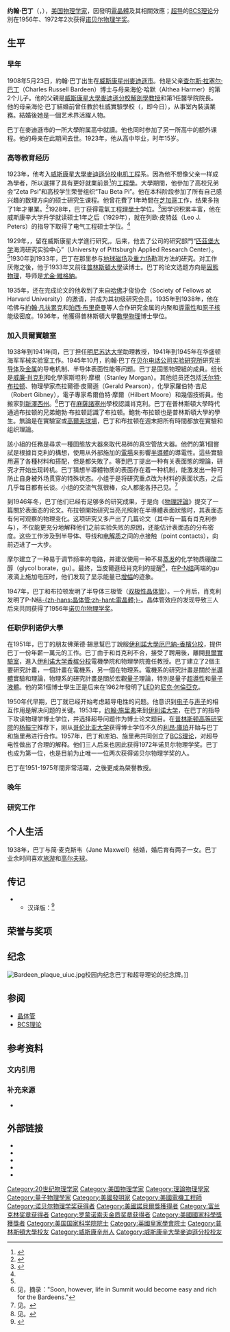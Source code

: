 {{Refimprove|time=2015-5-22}}
{{Infobox Scientist
|name =  约翰·巴丁{{Nobel icon|1956年和1972年諾貝爾物理學獎|諾貝爾物理學獎}}<br/>John Bardeen
|image = Bardeen.jpg
|imagesize = 162×227 Pixel
|caption = John Bardeen (1908-1991)
|birth_date = {{Birth date|1908|05|23|df=yes}}
|birth_place = {{USA}}[[威斯康星州|威斯康星州]][[麥迪遜|麥迪遜]]
|death_date = {{death date and age|df=yes|1991|01|30|1908|05|23}}
|death_place = {{USA}}[[斯波坎|斯波坎]]
|nationality = {{USA}}
|field = [[物理學|物理學]]、[[电子学|电子学]]
|work_institution = [[威斯康辛大學|威斯康辛大學]]电机工程研究助理<br />海湾实验研究所助理<br />[[普林斯顿大学|普林斯顿大学]]助理<br />[[哈佛大学|哈佛大学]]研究员<br />[[明尼苏达大学|明尼苏达大学]]助理教授<br />华盛顿海军军械实验室研究員<br />[[贝尔實驗室|贝尔實驗室]]研究員<br />[[伊利诺大学香槟分校|伊利诺大学香槟分校]]教授
|alma_mater = 麥迪遜中央高中<br>[[威斯康星大学麦迪逊分校|威斯康星大学麦迪逊分校]]<br />[[普林斯顿大学|普林斯顿大学]] 
|doctoral_advisor = [[尤金·維格納|尤金·維格納]]{{Nobel icon|1963年諾貝爾物理學獎|诺贝尔物理学奖得主列表}}
|doctoral_students =
|known_for = 發明[[半導體三極管|半導體三極管]]<br>創立[[BCS理論|BCS理論]]
|prizes = [[File:Nobel_prize_medal.svg|20px]]二次[[诺贝尔物理学奖|诺贝尔物理学奖]]<br />（1956年、1972年）
|spouse = 简·麦克斯韦
}}

'''约翰·巴丁'''（{{lang-en|John Bardeen}}，{{bd|1908年|5月23日|1991年|1月30日|catIdx=B}}），[[美国|美国]][[物理学家|物理学家]]，因發明[[電晶體|電晶體]]及其相關效應；[[超导|超导]]的[[BCS理论|BCS理论]]分別在1956年、1972年2次获得[[诺贝尔物理学奖|诺贝尔物理学奖]]。

== 生平 ==
=== 早年 ===
1908年5月23日，約翰·巴丁出生在[[威斯康星州|威斯康星州]][[麥迪遜市|麥迪遜市]]。他是父亲[[查尔斯·拉塞尔·巴丁|查尔斯·拉塞尔·巴丁]]（Charles Russell Bardeen）博士与母亲海伦·哈默（Althea Harmer）的第2个儿子。他的父親是[[威斯康星大學麥迪遜分校|威斯康星大學麥迪遜分校]][[解剖學|解剖學]][[教授|教授]]和第1任醫學院院長。他的母亲海伦·巴丁結婚前曾任教於杜威實驗學校（{{lang|en|J. Dewey The laboratory school}}，即今日{{tsl|en|University of Chicago Laboratory Schools|芝加哥大學實驗學校}}），从事室內裝潢業務。結婚後她是一個艺术界活躍人物。

{{请求来源|约翰·巴丁的很早就显现數學才能。他的七年級數學老師鼓勵巴丁繼續進修。約翰·巴丁12歲時，母亲因患[[癌症|癌症]]而病重。}}

巴丁在麥迪遜市的一所大學附属高中就讀。他也同时参加了另一所高中的额外课程。他的母亲在此期间去世。1923年，他从高中毕业，时年15岁。

=== 高等教育经历 ===
1923年，他考入[[威斯康星大學麥迪遜分校|威斯康星大學麥迪遜分校]][[电机工程|电机工程]]系。因為他不想像父亲一样成為學者，所以選擇了具有更好就業前景<ref name="John Bardeen 1">{{cite web |url=https://www.pbs.org/transistor/album1/bardeen/index.html |title=Biography of John Bardeen 1 |author= |publisher=PBS |language=en |accessdate=2007-12-24 |archive-date=2011-02-20 |archive-url=https://web.archive.org/web/20110220213340/http://www.pbs.org/transistor/album1/bardeen/index.html |dead-url=no }}</ref>的[[工程學|工程學]]。大學期間，他參加了高校兄弟会“Zeta Psi”和高校学生荣誉组织“Tau Beta Pi”。他在本科阶段参加了所有自己感兴趣的数理方向的硕士研究生课程。他曾花費了1年時間在[[芝加哥|芝加哥]]工作，结果多拖了1年才畢業。<ref name="genius in action">{{cite web |url=http://physicsworld.com/cws/article/print/17406 |title=John Bardeen: genius in action |author=David Pines |publisher=physicsworld.com |date=2003年5月1日 |accessdate=2008年1月7日 |archiveurl=https://web.archive.org/web/20071020192456/http://physicsworld.com/cws/article/print/17406 |archivedate=2007年10月20日 |dead-url=no }}</ref>1928年，巴丁获得電氣工程[[理學士|理學士]]学位。<ref name="CV of Bardeen">{{cite web |url=http://nobelprize.org/nobel_prizes/physics/laureates/1972/bardeen-cv.html |title=Curriculum Vitae of John Bardeen |author= |publisher=The Nobel Foundation |language=en |accessdate=2007年11月1日 |archive-date=2018年6月12日 |archive-url=https://web.archive.org/web/20180612143355/https://www.nobelprize.org/nobel_prizes/physics/laureates/1972/bardeen-cv.html |dead-url=no }}</ref>因学识积累丰富，他在威斯康辛大学升学就读硕士1年之后（1929年），就在列欧·皮特兹（Leo J. Peters）的指导下取得了电气工程硕士学位。<ref name="CV of Bardeen"/>{{请求来源|他的數學導師是沃倫·韋弗和愛德華·凡弗萊克。他的主要物理導師是約翰·哈斯·布勞克·凡弗萊克，[[保羅·狄拉克|保羅·狄拉克]]、[[沃纳·海森堡|沃纳·海森堡]]和[[阿诺·索末菲|阿诺·索末菲]]也影響他很多。}}

1929年，{{fact|巴丁未能進入[[劍橋大學|劍橋大學]][[三一學院|三一學院]]就讀}}，留在威斯康星大学進行研究,{{fact|担任电机工程研究助理}}。后来，他去了{{link-en|海灣石油|Gulf Oil}}公司的研究部門“[[匹茲堡大学|匹茲堡大学]]海湾研究实验中心”（University of Pittsburgh Applied Research Center）。<ref name="washpost"/>1930年到1933年，巴丁在那里参与[[地磁场|地球磁场]]及[[重力场|重力场]]勘测方法的研究。对工作厌倦之後，他于1933年又前往[[普林斯頓大學|普林斯頓大學]]读博士。巴丁的论文选题方向是[[固態物理|固態物理]]，导师是[[尤金·維格納|尤金·維格納]]。

1935年，还在完成论文的他收到了来自[[哈佛大学|哈佛]]才俊协会（Society of Fellows at Harvard University）的邀请，并成为其初级研究会员。1935年到1938年，他在哈佛与[[約翰·凡扶累克|約翰·凡扶累克]]和[[珀西·布里奇曼|珀西·布里奇曼]]等人合作研究金属的内聚和[[導電性|導電性]]和[[原子核|原子核]]能级密度。1936年，他獲得普林斯頓大學[[數學物理|數學物理]]博士學位。

=== 加入貝爾實驗室 ===
1938年到1941年间，巴丁担任[[明尼苏达大学|明尼苏达大学]]助理教授，1941年到1945年在华盛顿海军军械实验室工作。1945年10月，約翰·巴丁在[[贝尔实验室|贝尔电话公司实验研究所]]研究[[半导体|半导体]]及[[金属|金属]]的导电机制、半导体表面性能等问题。巴丁是固態物理組的成員。组长是[[威廉·肖克利|威廉·肖克利]]和化學家斯坦利·摩根（Stanley Morgan）。其他组员还包括[[沃尔特·布拉顿|沃尔特·布拉顿]]、物理學家杰拉爾德·皮爾遜（Gerald Pearson），化學家羅伯特·吉尼（Robert Gibney），電子專家希爾伯特·摩爾（Hilbert Moore）和幾個技術員。他搬家到[[新澤西州|新澤西州]]{{link-en|萨米市|Summit, New Jersey}}。<ref>见{{harvnb|Hoddeson|2002|p=117}}，摘录："Soon, however, life in Summit would become easy and rich for the Bardeens."</ref>巴丁在[[麻薩諸塞州|麻薩諸塞州]]學校認識肖克利。巴丁在普林斯頓大學時代通過布拉顿的兄弟鮑勃·布拉顿認識了布拉顿。鮑勃·布拉顿也是普林斯頓大學的學生。無論是在實驗室或[[高爾夫球場|高爾夫球場]]，巴丁和布拉顿在週末把所有時間都放在實驗和组织理論。

該小組的任務是尋求一種固態放大器來取代易碎的真空管放大器。他們的第1個嘗試是根據肖克利的構想，使用从外部施加的[[電場|電場]]来影響[[半導體|半導體]]的導電性。這些實驗用遍了各種材料和搭配，但是都失敗了。等到巴丁提出一种有关表面態的理論，研究才开始出现转机。巴丁猜想半導體物质的表面存在着一种机制，能激发出一种可防止自身被外场贯穿的特殊状态。小组于是将研究重点改为材料的表面状态，之后几乎每日都有长谈。小组的交流气氛很棒，众人都能各抒己见。<ref>见{{harvnb|Brattain|p=127}}。</ref>

到1946年冬，巴丁他们已经有足够多的研究成果，于是向《[[物理評論|物理評論]]》提交了一篇關於表面态的论文。布拉顿開始研究当亮光照射在半導體表面狀態时，其表面态有何可观察的物理变化。这项研究又多产出了几篇论文（其中有一篇有肖克利参与），不仅能更充分地解释他们之前实验失败的原因，还能估计表面态的分布密度。这些工作涉及到半导体、导线和[[电解质|电解质]]之间的点接触（point contacts），向前迈进了一大步。

摩尔建立了一种易于调节频率的电路，并建议使用一种不易[[蒸发|蒸发]]的化学物质硼酸二醇（glycol borate，gu）。最终，当皮爾遜经肖克利的提醒<ref>见{{harvnb|Brattain|p=132}}。</ref>，在[[PN结|P-N结]]两端的gu液滴上施加电压时，他们发现了显示能量已[[增益|增幅]]的迹象。

1947年，巴丁和布拉顿发明了半导体三极管（[[双极性晶体管|双极性晶体管]]）。一个月后，肖克利发明了P-N结[[晶体管|-{zh-hans:晶体管;zh-hant:電晶體;}-]]。晶体管效应的发现导致三人后来共同获得了1956年[[诺贝尔物理学奖|诺贝尔物理学奖]]。

=== 任职伊利诺伊大學 ===
{{Proofreader needed|en|John_Bardeen#Bell_Labs}}

在1951年，巴丁的朋友佛萊德·錫思幫巴丁說服[[伊利諾大學厄巴納-香檳分校|伊利諾大學厄巴納-香檳分校]]，提供巴丁一份年薪一萬元的工作。巴丁由于和肖克利不合，接受了聘用後，離開[[貝爾實驗室|貝爾實驗室]]，進入[[伊利诺大学香槟分校|伊利诺大学香槟分校]]電機學院和物理學院擔任教授。巴丁建立了2個主要研究計畫，一個計畫在電機系，另一個在物理系。電機系的研究計畫是關於[[半導體|半導體]]實驗和理論，物理系的研究計畫是關於宏觀[[量子|量子]]理論，特別是量子[[超導性|超導性]]和[[量子液體|量子液體]]。他的第1個博士學生正是后来在1962年發明了[[LED|LED]]的[[尼克·何倫亞克|尼克·何倫亞克]]。

1950年代早期，巴丁就已经开始考虑超导电性的问题。他意识到[[电子|电子]]与[[声子|声子]]的相互作用是解决问题的关键。1953年，[[约翰·施里弗|约翰·施里弗]]来到[[伊利诺大学|伊利诺大学]]，在巴丁的指导下攻读物理学博士学位，并选择超导问题作为博士论文题目。在[[普林斯顿高等研究院|普林斯顿高等研究院]]的[[杨振宁|杨振宁]]推荐下，刚从[[哥伦比亚大学|哥伦比亚大学]]获得博士学位不久的[[利昂·庫珀|利昂·庫珀]]开始与巴丁和施里弗进行合作。1957年，巴丁和库珀、施里弗共同创立了[[BCS理论|BCS理论]]，对超导电性做出了合理的解释。他们三人后来也因此获得1972年诺贝尔物理学奖。巴丁也成为第一位，也是目前为止唯一一位两次获得诺贝尔物理学奖的人。

巴丁在1951-1975年間非常活躍，之後更成為榮譽教授。

=== 晚年 ===
{{expand section|time=2018-5-22}}

=== 研究工作 ===
{{expand section|time=2018-5-22}}

== 个人生活 ==
1938年，巴丁与简·麦克斯韦（Jane Maxwell）结婚，婚后育有两子一女。巴丁业余时间喜欢[[旅游|旅游]]和[[高尔夫球|高尔夫球]]。

== 传记 ==
* {{cite book |url= https://books.google.com/books/about/True_Genius.html?id=2QSfAwAAQBAJ&pg=PA129 |title=''True genius : the life and science of John Bardeen'' |trans_title=真正的天才：约翰·巴丁的科研与生活 |author1=Lillian Hoddeson |author2=Vicki Daitch |publisher=Joseph Henry Press |location=Washington, D.C. |edition=1 |isbn=0-309-08408-3 |ref={{sfnref|Hoddeson|2002}} |language=en |year=2002}}
** 汉译版：{{cite book |title=''True genius : the life and science of John Bardeen'' |trans_title=旷世奇才——巴丁传 |author1=Lillian Hoddeson |author2=Vicki Daitch |others=文慧静 (翻译), 沈衡 (翻译) |publisher=上海科技教育出版社 |location=中国上海 |series=哲人石丛书 |edition=1 |isbn=978-7-5428-4362-3 |ref={{sfnref|Hoddeson|2007}} |language=zh-cn |orig-year=2002 |year=2007}}<ref name="哲人石_巴丁传简介">{{cite news |url=http://sh.eastday.com/qtmt/20090805/u1a610503.html |title=科教社:"哲人石丛书"出版十年 四个系列86个品种 |author=谢婧 (选稿) |website=东方网 |language=zh-cn |date=2009年8月5日 |access-date=2018年5月22日 |archive-date=2021年1月7日 |archive-url=https://web.archive.org/web/20210107162132/http://sh.eastday.com/qtmt/20090805/u1a610503.html |dead-url=no }}</ref>

== 荣誉与奖项 ==
{{expand section|time=2018-5-22}}

== 纪念 ==
{{expand section|time=2018-5-22}}
[[File:Bardeen_plaque_uiuc.jpg|thumb]]校园内纪念巴丁和超导理论的纪念牌。]]

== 参阅 ==
* [[晶体管|晶体管]]
* [[BCS理论|BCS理论]]

== 参考资料 ==
=== 文内引用 ===
{{Reflist}}

=== 补充来源 ===
* {{cite  book |url= https://books.google.com/books/about/Crystal_Fire.html?id=0bTpcTLCu6MC&pg=PA127 |title=''Crystal Fire'' |trans_title= |author=[[沃尔特·布拉顿|Walter Brattain]] |publisher= |edition= |isbn= |page=127 |ref={{sfnref|Brattain}} |language=en |year=}}

== 外部链接 ==
* {{britannica|id=John-Bardeen|type=biography}}
* {{MathGenealogy|id=42856}}
* {{cite web |url=http://nobelprize.org/nobel_prizes/physics/laureates/1956/bardeen-bio.html |title=约翰·巴丁简介 |website=诺贝尔官方网站 |language=en |access-date=2007-10-23 |archive-date=2018-01-08 |archive-url=https://web.archive.org/web/20180108233849/https://www.nobelprize.org/nobel_prizes/physics/laureates/1956/bardeen-bio.html |dead-url=no }}
* {{Goodreads author|7801606.John_Bardeen}}
* {{Wikia|ru.Science|科学维基|Джон Бардин|约翰·巴丁|language=ru}}

{{美国物理学会会长}}
{{诺贝尔物理学奖获得者 (1951年-1975年)}}
{{IEEE榮譽獎章獲獎者 1951–1975}}
{{Winners of the National Medal of Science|physical}}
{{罗蒙诺索夫金质奖章获得者}}
{{富兰克林奖章获得者}}

{{Authority control}}

{{DEFAULTSORT:Bardeen, John}}
[[Category:20世纪物理学家|Category:20世纪物理学家]]
[[Category:美国物理学家|Category:美国物理学家]]
[[Category:理論物理學家|Category:理論物理學家]]
[[Category:量子物理學家|Category:量子物理學家]]
[[Category:美國發明家|Category:美國發明家]]
[[Category:美國電機工程師|Category:美國電機工程師]]
[[Category:诺贝尔物理学奖获得者|Category:诺贝尔物理学奖获得者]]
[[Category:美國諾貝爾獎獲得者|Category:美國諾貝爾獎獲得者]]
[[Category:富兰克林奖章获得者|Category:富兰克林奖章获得者]]
[[Category:罗蒙诺索夫金质奖章获得者|Category:罗蒙诺索夫金质奖章获得者]]
[[Category:美國國家科學獎獲獎者|Category:美國國家科學獎獲獎者]]
[[Category:美国国家科学院院士|Category:美国国家科学院院士]]
[[Category:英國皇家學會院士|Category:英國皇家學會院士]]
[[Category:普林斯頓大學校友|Category:普林斯頓大學校友]]
[[Category:威斯康辛州人|Category:威斯康辛州人]]
[[Category:威斯康辛大學麥迪遜分校校友|Category:威斯康辛大學麥迪遜分校校友]]
